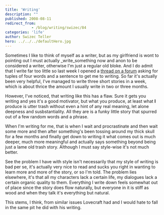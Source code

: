 ```yaml
---
title: 'Writing'
description: ""
published: 2008-08-11
redirect_from: 
            - /blog/writing/swizec/84
categories: 'life'
author: Swizec Teller
hero: ../../../defaultHero.jpg
---
```

Sometimes I like to think of myself as a writer, but as my girlfriend is wont to pointing out I must actually _write_something now and anon to be considered a writer, otherwise I'm just a regular old bloke. And I do admit that I write far too little so last week I opened a [thread on a forum](http://forum.seraph-inn.com/index.php?showtopic=6437) asking for tuples of four words and a sentence to get me to writing. So far it's actually been very helpful, I've managed to write three short stories in a week, which is about thrice the amount I usually write in two or three months.

However, I've noticed, that writing like this has a flaw. Sure it gets you writing and yes it's a good motivator, but what you produce, at least what **I** produce is utter trash without even a hint of any real meaning, let alone deepness and susbstantiality. All they are is a funky little story that spurred out of a few random words and a phrase.

When I'm writing for me, that is when I wait and procrastinate and then wait some more and then after something's been tossing around my thick skull for a few months and finally get down to writing it what comes out is much deeper, much more meaningful and actually says something beyond being just a lame old trash story. Although I must say style-wise it's not much better.

See the problem I have with style isn't necessarily that my style of writing is bad per se, it's actually very nice to read and sucks you right in wanting to learn more and more of the story, or so I'm told. The problem lies elsewhere, it's that all my characters lack a certain life, my dialogues lack a certain organic quality to them. Everything I write down feels somewhat out of place since the story does flow naturally, but everyone in it is stiff as wood and when they talk it's everything but natural.

This stems, I think, from similar issues Lovecraft had and I would hate to fall in the same pit he did with his writing.